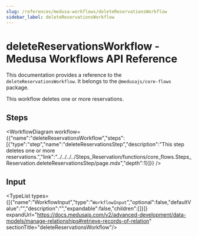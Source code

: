```yaml
---
slug: /references/medusa-workflows/deleteReservationsWorkflow
sidebar_label: deleteReservationsWorkflow
---
```



# deleteReservationsWorkflow - Medusa Workflows API Reference

This documentation provides a reference to the `deleteReservationsWorkflow`. It belongs to the `@medusajs/core-flows` package.

This workflow deletes one or more reservations.

## Steps

<WorkflowDiagram workflow={{"name":"deleteReservationsWorkflow","steps":[{"type":"step","name":"deleteReservationsStep","description":"This step deletes one or more reservations.","link":"../../../../Steps_Reservation/functions/core_flows.Steps_Reservation.deleteReservationsStep/page.mdx","depth":1}]}} />

## Input

<TypeList types={[{"name":"WorkflowInput","type":"`WorkflowInput`","optional":false,"defaultValue":"","description":"","expandable":false,"children":[]}]} expandUrl="https://docs.medusajs.com/v2/advanced-development/data-models/manage-relationships#retrieve-records-of-relation" sectionTitle="deleteReservationsWorkflow"/>
